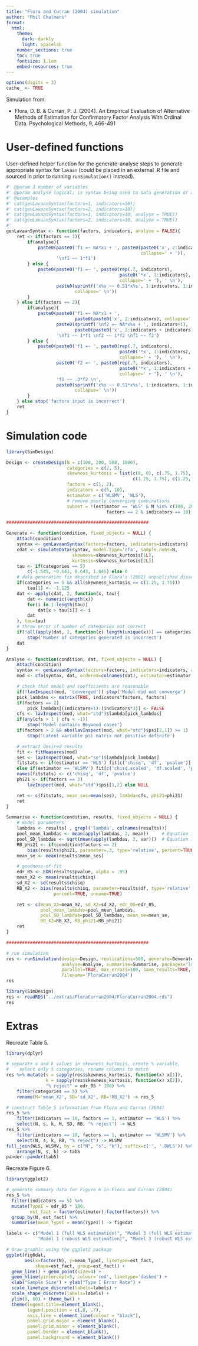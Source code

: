 ```yaml
---
title: "Flora and Curran (2004) simulation"
author: "Phil Chalmers"
format:
  html:
    theme:
      dark: darkly
      light: spacelab
    number_sections: true
    toc: true
    fontsize: 1.1em
    embed-resources: true
---
```


```r
options(digits = 3)
cache_ <- TRUE
```

Simulation from:

- Flora, D. B. & Curran, P. J. (2004). An Empirical Evaluation of Alternative Methods of Estimation for Confirmatory Factor Analysis With Ordinal Data. Psychological Methods, 9, 466-491

# User-defined functions

User-defined helper function for the generate-analyse steps to generate appropriate syntax for `lavaan` (could be placed in an external .R file and sourced in prior to running `runSimulation()` instead).

```r
#' @param J number of variables
#' @param analyse logical; is syntax being used to data generation or analysis?
#' @examples
#' cat(genLavaanSyntax(factors=1, indicators=10))
#' cat(genLavaanSyntax(factors=2, indicators=10))
#' cat(genLavaanSyntax(factors=1, indicators=10, analyse = TRUE))
#' cat(genLavaanSyntax(factors=2, indicators=10, analyse = TRUE))
#'
genLavaanSyntax <- function(factors, indicators, analyse = FALSE){
    ret <- if(factors == 1){
        if(analyse){
            paste0(paste0('f1 =~ NA*x1 + ', paste0(paste0('x', 2:indicators),
                                                   collapse=' + ')),
                   '\nf1 ~~ 1*f1')
        } else {
            paste0(paste0('f1 =~ ', paste0(rep(.7, indicators), 
                                           paste0('*x', 1:indicators),
                                           collapse=' + '), ' \n'),
                   paste0(sprintf('x%s ~~ 0.51*x%s', 1:indicators, 1:indicators), 
                          collapse=' \n'))
        }
    } else if(factors == 2){
        if(analyse){
            paste0(paste0('f1 =~ NA*x1 + ',
                          paste0(paste0('x', 2:indicators), collapse=' + ')),
                   paste0(sprintf('\nf2 =~ NA*x%s + ', indicators+1),
                          paste0(paste0('x', 2:indicators + indicators), collapse=' + ')),
                   '\nf1 ~~ 1*f1 \nf2 ~~ 1*f2 \nf1 ~~ f2')
        } else {
            paste0(paste0('f1 =~ ', paste0(rep(.7, indicators), 
                                           paste0('*x', 1:indicators),
                                           collapse=' + '), ' \n'),
                   paste0('f2 =~ ', paste0(rep(.7, indicators), 
                                           paste0('*x', 1:indicators + indicators),
                                           collapse=' + '), ' \n'),
                   'f1 ~~ .3*f2 \n',
                   paste0(sprintf('x%s ~~ 0.51*x%s', 1:indicators, 1:indicators), 
                          collapse=' \n'))
        }
    } else stop('factors input is incorrect')
    ret
}
```

# Simulation code

```r
library(SimDesign)

Design <- createDesign(N = c(100, 200, 500, 1000),
                       categories = c(2, 5),
                       skewness_kurtosis = list(c(0, 0), c(.75, 1.75), c(.75, 3.75),
                                                c(1.25, 1.75), c(1.25, 3.75)),
                       factors = c(1, 2),
                       indicators = c(5, 10),
                       estimator = c('WLSMV', 'WLS'),
                       # remove poorly converging combinations 
                       subset = !(estimator == 'WLS' & N %in% c(100, 200) &
                                      factors == 2 & indicators == 10))

######################################################

Generate <- function(condition, fixed_objects = NULL) {
    Attach(condition)
    syntax <- genLavaanSyntax(factors=factors, indicators=indicators)
    cdat <- simulateData(syntax, model.type='cfa', sample.nobs=N,
                         skewness=skewness_kurtosis[1L],
                         kurtosis=skewness_kurtosis[2L])
    tau <- if(categories == 5)
        c(-1.645, -0.643, 0.643, 1.645) else 0
    # data generation fix described in Flora's (2002) unpublished dissertation
    if(categories == 5 && all(skewness_kurtosis == c(1.25, 1.75)))
        tau[1] <- -1.125
    dat <- apply(cdat, 2, function(x, tau){
        dat <- numeric(length(x))
        for(i in 1:length(tau))
            dat[x > tau[i]] <- i
        dat
    }, tau=tau)
    # throw error if number of categories not correct
    if(!all(apply(dat, 2, function(x) length(unique(x))) == categories))
        stop('Number of categories generated is incorrect')
    dat
}

Analyse <- function(condition, dat, fixed_objects = NULL) {
    Attach(condition)
    syntax <- genLavaanSyntax(factors=factors, indicators=indicators, analyse=TRUE)
    mod <- cfa(syntax, dat, ordered=colnames(dat), estimator=estimator)

    # check that model and coefficients are reasonable
    if(!lavInspect(mod, 'converged')) stop('Model did not converge')
    pick_lambdas <- matrix(TRUE, indicators*factors, factors)
    if(factors == 2)
        pick_lambdas[(indicators+1):(indicators*3)] <- FALSE
    cfs <- lavInspect(mod, what="std")$lambda[pick_lambdas]
    if(any(cfs > 1 | cfs < -1))
        stop('Model contains Heywood cases')
    if(factors > 2 && abs(lavInspect(mod, what="std")$psi[2,1]) >= 1)
        stop('Latent variable psi matrix not positive definite')

    # extract desired results
    fit <- fitMeasures(mod)
    ses <- lavInspect(mod, what="se")$lambda[pick_lambdas]
    fitstats <- if(estimator == 'WLS') fit[c('chisq', 'df', 'pvalue')]
    else if(estimator == 'WLSMV') fit[c('chisq.scaled', 'df.scaled', 'pvalue.scaled')]
    names(fitstats) <- c('chisq', 'df', 'pvalue')
    phi21 <- if(factors == 2)
        lavInspect(mod, what="std")$psi[1,2] else NULL

    ret <- c(fitstats, mean_ses=mean(ses), lambda=cfs, phi21=phi21)
    ret
}

Summarise <- function(condition, results, fixed_objects = NULL) {
    # model parameters
    lambdas <- results[ , grepl('lambda', colnames(results))]
    pool_mean_lambdas <- mean(apply(lambdas, 2, mean))     # Equation 10
    pool_SD_lambdas <- sqrt(mean(apply(lambdas, 2, var)))  # Equation 11
    RB_phi21 <- if(condition$factors == 2)
        bias(results$phi21, parameter=.3, type='relative', percent=TRUE) else NULL
    mean_se <- mean(results$mean_ses)

    # goodness-of-fit
    edr_05 <- EDR(results$pvalue, alpha = .05)
    mean_X2 <- mean(results$chisq)
    sd_X2 <- sd(results$chisq)
    RB_X2 <- bias(results$chisq, parameter=results$df, type='relative',
                  percent=TRUE, unname=TRUE)

    ret <- c(mean_X2=mean_X2, sd_X2=sd_X2, edr_05=edr_05,
             pool_mean_lambdas=pool_mean_lambdas,
             pool_SD_lambdas=pool_SD_lambdas, mean_se=mean_se,
             RB_X2=RB_X2, RB_phi21=RB_phi21)
    ret
}

######################################################

# run simulation
res <- runSimulation(design=Design, replications=500, generate=Generate,
                     analyse=Analyse, summarise=Summarise, packages='lavaan', 
                     parallel=TRUE, max_errors=100, save_results=TRUE,
                     filename='FloraCurran2004')
res
```

```r
library(SimDesign)
res <- readRDS("../extras/FloraCurran2004/FloraCurran2004.rds")
res
```

# Extras

Recreate Table 5. 

```r
library(dplyr)

# separate s and k values in skewness_kurtosis, create % variable, 
#    select only 5 categories, rename columns to match
res %>% mutate(s = sapply(res$skewness_kurtosis, function(x) x[1]),
               k = sapply(res$skewness_kurtosis, function(x) x[2]),
               "% reject" = edr_05 * 100) %>% 
    filter(categories == 5) %>% 
    rename(M='mean_X2', SD='sd_X2', RB='RB_X2') -> res_5

# construct Table 5 information from Flora and Curran (2004)
res_5 %>%
    filter(indicators == 10, factors == 1, estimator == 'WLS') %>%  
    select(N, s, k, M, SD, RB, "% reject") -> WLS
res_5 %>% 
    filter(indicators == 10, factors == 1, estimator == 'WLSMV') %>%  
    select(N, s, k, RB, "% reject") -> WLSMV
full_join(WLS, WLSMV, by = c("N", "s", "k"), suffix=c('', '.DWLS')) %>% 
    arrange(N, s, k) -> tab5
pander::pander(tab5)
```

Recreate Figure 6. 

```r
library(ggplot2)

# generate summary data for Figure 6 in Flora and Curran (2004)
res_5 %>%
  filter(indicators == 5) %>%
  mutate(TypeI = edr_05 * 100,
         est_fact = factor(estimator):factor(factors)) %>%
  group_by(N, est_fact) %>%
  summarise(mean_TypeI = mean(TypeI)) -> fig6dat

labels <- c("Model 1 (full WLS estimation)", "Model 3 (full WLS estimation)",
            "Model 1 (robust WLS estimation)", "Model 3 (robust WLS estimation)")

# draw graphic using the ggplot2 package
ggplot(fig6dat,
       aes(x=factor(N), y=mean_TypeI, linetype=est_fact,
           shape=est_fact, group=est_fact)) +
  geom_line() + geom_point(size=4) +
  geom_hline(yintercept=5, colour='red', linetype='dashed') +
  xlab("Sample Size") + ylab("Type I Error Rate") +
  scale_linetype_discrete(labels=labels) +
  scale_shape_discrete(labels=labels) +
  ylim(0, 80) + theme_bw() +
  theme(legend.title=element_blank(),
        legend.position = c(.8, .7),
        axis.line = element_line(colour = "black"),
        panel.grid.major = element_blank(),
        panel.grid.minor = element_blank(),
        panel.border = element_blank(),
        panel.background = element_blank())
```





